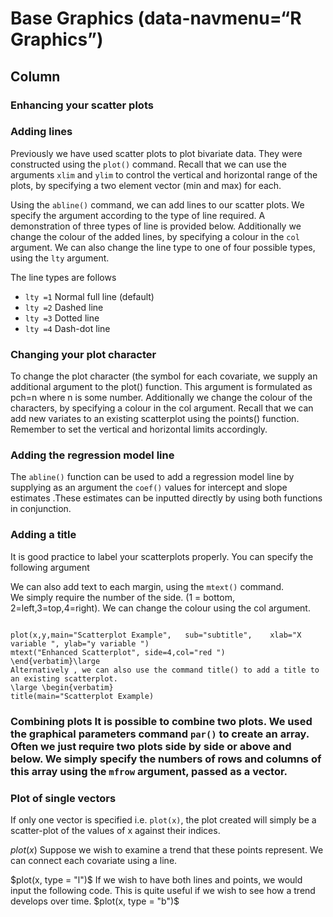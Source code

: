 Base Graphics (data-navmenu="R Graphics")
==========================================================
Column {.tabset}
--------------------------------------

### Enhancing your scatter plots

<h3> Adding lines </h3>
Previously we have used scatter plots to plot bivariate data. They were constructed using the ``plot()`` command.
Recall that we can use the arguments ``xlim`` and ``ylim`` to control the vertical and horizontal range of the plots, by specifying a two element vector (min and max) for each.

Using the ``abline()`` command, we can add lines to our scatter plots. We specify the argument according to the type of line required. A demonstration of three types of line is provided below.
Additionally we change the colour of the added lines, by specifying a colour in the ``col`` argument. We can also change the line type to one of four possible types, using the ``lty`` argument.

The line types are follows

* ``lty =1``   Normal full line (default)
* ``lty =2``   Dashed line
* ``lty =3``   Dotted line
* ``lty =4``   Dash-dot line

\begin{verbatim}
x=rnorm(10)
y=rnorm(10)
plot(x,y)
plot(x,y,xlim=c(-4,4),ylim=c(-4,4))
abline(v =0 , lty =2 )    # add a vertical dotted line (here the y-axis) to the plot
abline(h=0  ,lty =3)    # add a horizontal dotted line (here the x-axis) to the plot
abline(a=0,b=1,col="green") # add a line to your plot with intercept "a" and slope "b"
\end{verbatim}\large

<h3> Changing your plot character</h3> 

To change the plot character (the symbol for each covariate, we supply an additional argument to the plot() function.  This argument is formulated as pch=n where n is some number.
Additionally we change the colour of the characters, by specifying a colour in the col argument.
\large \begin{verbatim}
plot(x,y,pch=15,col="red")#Square plot symbols
plot(x,y,pch=16,col="green")#Orb plot symbols
plot(x,y,pch=17,col="mauve")#Triangular plot symbols
plot(x,y,pch=36,col="amber")#Dollar sign plot symbols
\end{verbatim}\large
Recall that we can add new variates to an existing scatterplot using the points() function. Remember to set the vertical and horizontal limits accordingly.
\large \begin{verbatim}
y1 = rnorm(10); y2 = rnorm(10)
plot(x,y1, pch=8,col="purple" ,xlim=c(-5,5),ylim=c(-5,5))
points(x,y2,pch=12,col="green")
\end{verbatim}
<p>
<h3>Adding the regression model line</h3>

The ``abline()`` function can be used to add a regression model line  by supplying as an argument the ``coef()`` values for intercept and slope estimates .These estimates can be inputted directly by using both functions in conjunction.

\large \begin{verbatim}
Fit1 =lm(y1~x);  coef(Fit1)
abline(coef(Fit1))
\end{verbatim}\large

<h3>Adding a title </h3>

It is good practice to label your scatterplots properly. You can specify the following argument
\begin{itemize}
* main="Scatterplot Example", This provides the plot with a title
* sub="Subtitle",                 This adds a subtitle
* xlab="X variable ",This command labels the x axis 
*    ylab="y variable ",This command labels the y-axis
\end{itemize}
We can also add text to each margin, using the ``mtext()`` command.  
We simply require the number of the side. (1 = bottom, 2=left,3=top,4=right). 
We can change the colour using the col argument.

<pre><code>
plot(x,y,main="Scatterplot Example",   sub="subtitle",    xlab="X variable ", ylab="y variable ")
mtext("Enhanced Scatterplot", side=4,col="red ")
\end{verbatim}\large
Alternatively , we can also use the command title() to add a title to an existing scatterplot.
\large \begin{verbatim}
title(main="Scatterplot Example)
</code></pre>
<p>
  
<h3>Combining plots</h>
It is possible to combine two plots. We used the graphical parameters command ``par()`` to create an array. 
Often we just require two plots side by side or above and below. We simply specify the numbers of rows and columns of this array using the ``mfrow`` argument, passed as a vector.

\begin{verbatim}
par(mfrow=c(1,2))
plot(x,y1)# draw first plot
plot(x,y2)# draw second plot
par(mfrow=c(1,1))# reset to default setting.
\end{verbatim}

### Plot of single vectors
If only one vector is specified i.e. ``plot(x)``,  the plot created will simply be a scatter-plot of the values of x against their indices.

$plot(x)$
Suppose we wish to examine a trend that these points represent. We can connect each covariate using a line.

$plot(x, type = "l")$
If we wish to have both lines and points, we would input the following code. This is quite useful if we wish to see how a trend develops over time.
$plot(x, type = "b")$

